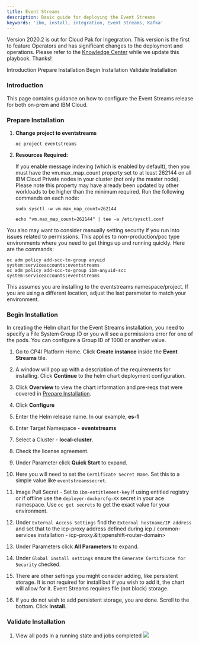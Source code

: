 ```yaml
---
title: Event Streams
description: Basic guide for deploying the Event Streams
keywords: 'ibm, install, integration, Event Streams, Kafka'
---
```


<InlineNotification>

Version 2020.2 is out for Cloud Pak for Ingegration.  This version is the first to feature Operators and has significant changes to the deployment and operations.  Please refer to the [Knowledge Center](https://www.ibm.com/support/knowledgecenter/en/SSGT7J_20.2/overview.html) while we update this playbook.  Thanks!

</InlineNotification>

<AnchorLinks>
  <AnchorLink>Introduction</AnchorLink>
  <AnchorLink>Prepare Installation</AnchorLink>
  <AnchorLink>Begin Installation</AnchorLink>
  <AnchorLink>Validate Installation</AnchorLink>
</AnchorLinks>

### **Introduction**
This page contains guidance on how to configure the Event Streams release
for both on-prem and IBM Cloud.

### **Prepare Installation**

1. **Change project to eventstreams**
   ```
   oc project eventstreams
   ```
2. **Resources Required:**

    If you enable message indexing (which is enabled by default), then
    you must have the vm.max_map_count property set to at least 262144 on
    all IBM Cloud Private nodes in your cluster (not only the master node).
    Please note this property may have already been updated by other
    workloads to be higher than the minimum required. Run the following
    commands on each node:

    ```
    sudo sysctl -w vm.max_map_count=262144

    echo "vm.max_map_count=262144" | tee -a /etc/sysctl.conf
    ```

You also may want to consider manually setting security if you run into
issues related to permissions.  This applies to non-production/poc type
environments where you need to get things up and running quickly.
Here are the commands:

```
oc adm policy add-scc-to-group anyuid system:serviceaccounts:eventstreams
oc adm policy add-scc-to-group ibm-anyuid-scc system:serviceaccounts:eventstreams
```
This assumes you are installing to the eventstreams namespace/project.
If you are using a different location, adjust the last parameter to match
your environment.

### **Begin Installation**

<InlineNotification>
In creating the Helm chart for the Event Streams installation, you need to
specify a File System Group ID or you will see a permissions error for one of the 
pods. You can configure a Group ID of 1000 or another value.
</InlineNotification>

1. Go to CP4I Platform Home. Click **Create instance** inside
the **Event Streams** tile.

1. A window will pop up with a description of the requirements for
installing. Click **Continue** to the helm chart deployment configuration.
2. Click **Overview** to view the chart information and pre-reqs that
were covered in [Prepare Installation](#prepare-installation).
3. Click **Configure**
4. Enter the Helm release name. In our example, **es-1**
5. Enter Target Namespace - **eventstreams**
6. Select a Cluster - **local-cluster**.
7. Check the license agreement.
8. Under Parameter click **Quick Start** to expand.
9. Here you will need to set the `Certificate Secret Name`.  Set this to a
simple value like `eventstreamssecret`.
10. Image Pull Secret - Set to `ibm-entitlement-key` if using entitled
registry or if offline use the `deployer-dockercfg-XX` secret in your ace
namespace.  Use `oc get secrets` to get the exact value for your
environment.
11. Under `External Access Settings` find the `External hostname/IP address` and set that to the icp-proxy address defined during icp / common-services installation - icp-proxy.\&lt;openshift-router-domain&gt;
8. Under Parameters click **All Parameters** to expand.
9. Under `Global install settings` ensure the `Generate Certificate for Security` checked.
10. There are other settings you might consider adding, like persistent
storage.  It is not required for install but if you wish to add it, the
chart will allow for it.  Event Streams requires file (not block) storage.
10. If you do not wish to add persistent storage, you are done.  Scroll to
the bottom. Click **Install**.

### **Validate Installation**
1. View all pods in a running state and jobs completed
   ![](/assets/img/integration/deploy-eventstreams/7.es-pods.png)
